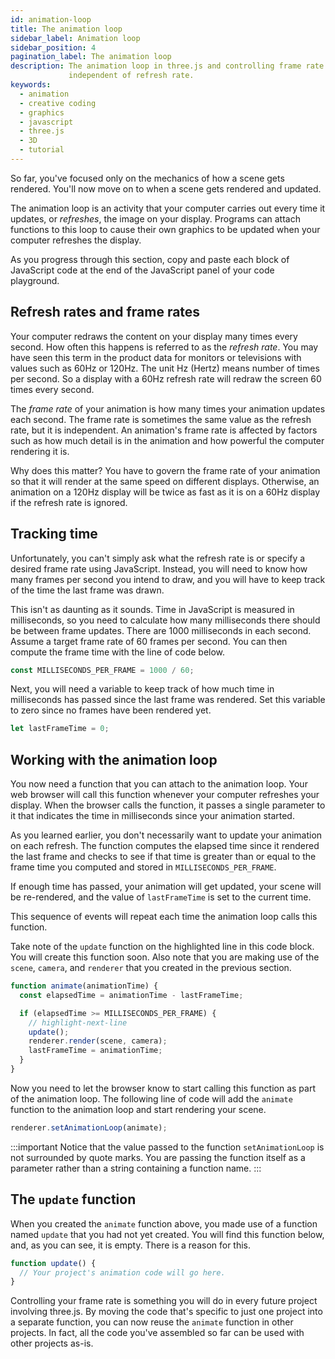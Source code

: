 ```yaml
---
id: animation-loop
title: The animation loop
sidebar_label: Animation loop
sidebar_position: 4
pagination_label: The animation loop
description: The animation loop in three.js and controlling frame rate 
             independent of refresh rate.
keywords:
  - animation
  - creative coding
  - graphics
  - javascript
  - three.js
  - 3D
  - tutorial
---
```


So far, you've focused only on the mechanics of how a scene gets rendered.
You'll now move on to when a scene gets rendered and updated.

The animation loop is an activity that your computer carries out every time it
updates, or _refreshes_, the image on your display. Programs can attach
functions to this loop to cause their own graphics to be updated when your
computer refreshes the display.

As you progress through this section, copy and paste each block of JavaScript
code at the end of the JavaScript panel of your code playground.

## Refresh rates and frame rates

Your computer redraws the content on your display many times every second. How
often this happens is referred to as the _refresh rate_. You may have seen this
term in the product data for monitors or televisions with values such as 60Hz
or 120Hz. The unit Hz (Hertz) means number of times per second. So a display
with a 60Hz refresh rate will redraw the screen 60 times every second.

The _frame rate_ of your animation is how many times your animation updates each
second. The frame rate is sometimes the same value as the refresh rate, but it
is independent. An animation's frame rate is affected by factors such as how
much detail is in the animation and how powerful the computer rendering it is.

Why does this matter? You have to govern the frame rate of your animation so
that it will render at the same speed on different displays. Otherwise, an
animation on a 120Hz display will be twice as fast as it is on a 60Hz display if
the refresh rate is ignored.

## Tracking time

Unfortunately, you can't simply ask what the refresh rate is or specify a
desired frame rate using JavaScript. Instead, you will need to know how many
frames per second you intend to draw, and you will have to keep track of the
time the last frame was drawn.

This isn't as daunting as it sounds. Time in JavaScript is measured in
milliseconds, so you need to calculate how many milliseconds there should be
between frame updates. There are 1000 milliseconds in each second. Assume a
target frame rate of 60 frames per second. You can then compute the frame time
with the line of code below.

```javascript
const MILLISECONDS_PER_FRAME = 1000 / 60;
```

Next, you will need a variable to keep track of how much time in milliseconds
has passed since the last frame was rendered. Set this variable to zero since no
frames have been rendered yet.

```javascript
let lastFrameTime = 0;
```

## Working with the animation loop

You now need a function that you can attach to the animation loop. Your web
browser will call this function whenever your computer refreshes your display.
When the browser calls the function, it passes a single parameter to it that
indicates the time in milliseconds since your animation started.

As you learned earlier, you don't necessarily want to update your animation on
each refresh. The function computes the elapsed time since it rendered the last
frame and checks to see if that time is greater than or equal to the frame time
you computed and stored in `MILLISECONDS_PER_FRAME`.

If enough time has passed, your animation will get updated, your scene will be
re-rendered, and the value of `lastFrameTime` is set to the current time.

This sequence of events will repeat each time the animation loop calls this
function.

Take note of the `update` function on the highlighted line in this code block.
You will create this function soon. Also note that you are making use of the
`scene`, `camera`, and `renderer` that you created in the previous section.

```javascript
function animate(animationTime) {
  const elapsedTime = animationTime - lastFrameTime;

  if (elapsedTime >= MILLISECONDS_PER_FRAME) {
    // highlight-next-line
    update();
    renderer.render(scene, camera);
    lastFrameTime = animationTime;
  }
}
```

Now you need to let the browser know to start calling this function as part of
the animation loop. The following line of code will add the `animate` function
to the animation loop and start rendering your scene.

```javascript
renderer.setAnimationLoop(animate);
```

:::important
Notice that the value passed to the function `setAnimationLoop` is not
surrounded by quote marks. You are passing the function itself as a parameter
rather than a string containing a function name.
:::

## The `update` function

When you created the `animate` function above, you made use of a function named
`update` that you had not yet created. You will find this function below, and,
as you can see, it is empty. There is a reason for this.

```javascript
function update() {
  // Your project's animation code will go here.
}
```

Controlling your frame rate is something you will do in every future project
involving three.js. By moving the code that's specific to just one project into
a separate function, you can now reuse the `animate` function in other projects.
In fact, all the code you've assembled so far can be used with other projects
as-is.
